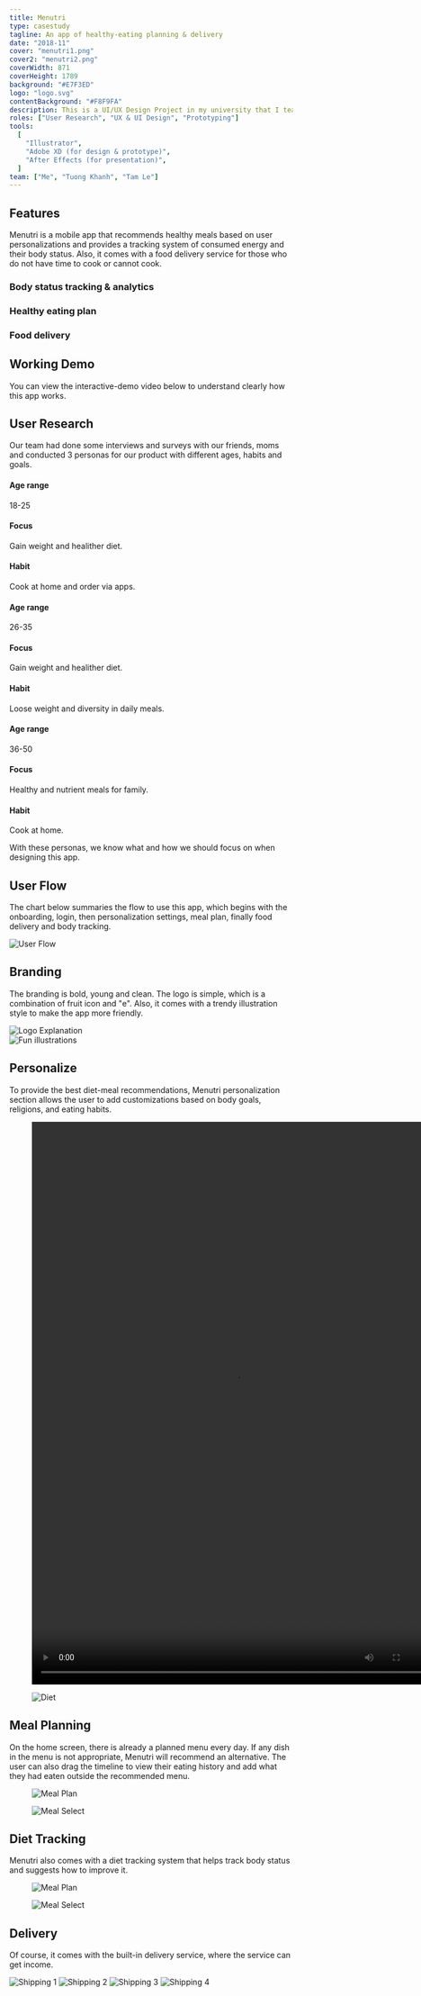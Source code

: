 ```yaml
---
title: Menutri
type: casestudy
tagline: An app of healthy-eating planning & delivery
date: "2018-11"
cover: "menutri1.png"
cover2: "menutri2.png"
coverWidth: 871
coverHeight: 1789
background: "#E7F3ED"
logo: "logo.svg"
contentBackground: "#F8F9FA"
description: This is a UI/UX Design Project in my university that I teamed up with 2 others to create a prototype for an app of healthy-eating planning & delivery.
roles: ["User Research", "UX & UI Design", "Prototyping"]
tools:
  [
    "Illustrator",
    "Adobe XD (for design & prototype)",
    "After Effects (for presentation)",
  ]
team: ["Me", "Tuong Khanh", "Tam Le"]
---
```


## Features

Menutri is a mobile app that recommends healthy meals based on user personalizations and provides a tracking system of consumed energy and their body status. Also, it comes with a food delivery service for those who do not have time to cook or cannot cook.

<Grid>
  <Col spanMd="4">
  <EmojiBox emoji="💪">

  ### Body status tracking & analytics
  
  </EmojiBox>
  </Col>
  <Col spanMd="4">
  <EmojiBox emoji="🍽">

  ### Healthy eating plan

  </EmojiBox>
  </Col>
  <Col spanMd="4">
  <EmojiBox emoji="🚴‍♂️">

  ### Food delivery

  </EmojiBox>
  </Col>
</Grid>

## Working Demo

You can view the interactive-demo video below to understand clearly how this app works.

<FullWidth><Box><Vimeo id="341094479" /></Box></FullWidth>

## User Research

Our team had done some interviews and surveys with our friends, moms and conducted 3 personas for our product with different ages, habits and goals.

<Grid>
<Col spanMd="6" spanLg="4">
<Persona name="Tuan - Student" image="persona-1.jpg" imageWidth={1024} imageHeight={566}>

  #### Age range

  18-25

  #### Focus

  Gain weight and healither diet.

  #### Habit

  Cook at home and order via apps.

</Persona>
</Col>
<Col spanMd="6" spanLg="4">
<Persona name="Lan - Officer" image="persona-2.jpg" imageWidth={1024} imageHeight={566}>

  #### Age range

  26-35

  #### Focus

  Gain weight and healither diet.

  #### Habit

  Loose weight and diversity in daily meals.

</Persona>
</Col>
<Col spanMd="12" spanLg="4">
<Persona name="Huong - Housewife" image="persona-3.jpg" imageWidth={1024} imageHeight={566}>

#### Age range

36-50

#### Focus

Healthy and nutrient meals for family.

#### Habit

Cook at home.

</Persona>
</Col>
</Grid>

With these personas, we know what and how we should focus on when designing this app.

## User Flow

The chart below summaries the flow to use this app, which begins with the onboarding, login, then personalization settings, meal plan, finally food delivery and body tracking.

<FullWidth>

<Image src="flow.png" alt="User Flow" width={2346} height={1092} />

</FullWidth>

## Branding

The branding is bold, young and clean. The logo is simple, which is a combination of fruit icon and "e". Also, it comes with a trendy illustration style to make the app more friendly.

<Grid>

<Col spanSm="12" spanMd="6" className="r">
<Box caption="Logo">
<div>

<Image src="logo-explain.svg" alt="Logo Explanation" width={463} height={408} />

</div>
</Box>

</Col>




<Col spanMd="6" className="">
<Box caption="Fun illustrations">
<div className="text-xl text-center font-semibold">

<Image src="illustrations.svg" alt="Fun illustrations" width={1151} height={1126} />


</div>
</Box>
</Col>
</Grid>

## Personalize

To provide the best diet-meal recommendations, Menutri personalization section allows the user to add customizations based on body goals, religions, and eating habits.

<FullWidth>

<Grid>
<Col spanMd="6">

<Figure caption="The user can input their current height and weight.">

<Video src="measurementandgoal.mp4" width="720" height="1000"></Video>

</Figure>

</Col>
<Col spanMd="6">
<Figure caption="The religion-based food recommendation is available too.">

<Image src="test/diet.png" alt="Diet" width={720} height={1000} />

</Figure>

</Col>
</Grid>

</FullWidth>

## Meal Planning

On the home screen, there is already a planned menu every day. If any dish in the menu is not appropriate, Menutri will recommend an alternative. The user can also drag the timeline to view their eating history and add what they had eaten outside the recommended menu.

<FullWidth>

<Grid>
<Col spanMd="6">

<Figure caption="Homescreen - Recommeded meal plan">

<Image src="test/meal-plan.png" alt="Meal Plan" width={720} height={1000} />

</Figure>

</Col>
<Col spanMd="6">

<Figure caption="Meal selector - 3 methods: Recipe, Order, Input">

<Image src="test/meal-select.png" alt="Meal Select" width={720} height={1000} />

</Figure>

</Col>
</Grid>

</FullWidth>

## Diet Tracking

Menutri also comes with a diet tracking system that helps track body status and suggests how to improve it.

<Grid>
<Col spanMd="6">

<Figure caption="Diet tracking - Nutrient (Carbs, Fat, Protein)">

<Image src="test/diet-tracking-nutrient.png" alt="Meal Plan" width={720} height={1189} />

</Figure>

</Col>
<Col spanMd="6">

<Figure caption="Diet tracking - Weight">

<Image src="test/diet-tracking-weight.png" alt="Meal Select" width={720} height={1189} />

</Figure>

</Col>
</Grid>

## Delivery

Of course, it comes with the built-in delivery service, where the service can get income.

<Grid>
<Col spanMd="6">

<Image src="test/shipping-1.png" alt="Shipping 1" width={720} height={1000} />

</Col>
<Col spanMd="6">

<Image src="test/shipping-2.png" alt="Shipping 2" width={720} height={1000} />

</Col>
<Col spanMd="6">

<Image src="test/shipping-3.png" alt="Shipping 3" width={720} height={1000} />

</Col>
<Col spanMd="6">

<Image src="test/shipping-4.png" alt="Shipping 4" width={720} height={1000} />

</Col>
</Grid>
